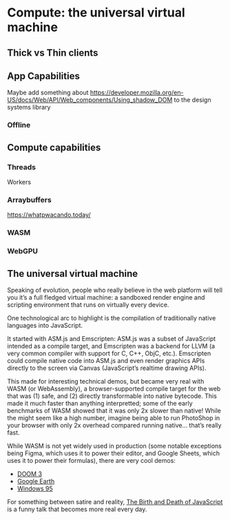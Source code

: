 # Compute: the universal virtual machine

## Thick vs Thin clients

## App Capabilities 

Maybe add something about https://developer.mozilla.org/en-US/docs/Web/API/Web_components/Using_shadow_DOM to the design systems library

### Offline 

## Compute capabilities

### Threads 

Workers 

### Arraybuffers

https://whatpwacando.today/

### WASM 

### WebGPU

## The universal virtual machine

Speaking of evolution, people who really believe in the web platform will tell you it’s a full fledged virtual machine: a sandboxed render engine and scripting environment that runs on virtually every device. 

One technological arc to highlight is the compilation of traditionally native languages into JavaScript. 

It started with ASM.js and Emscripten: ASM.js was a subset of JavaScript intended as a compile target, and Emscripten was a backend for LLVM (a very common compiler with support for C, C++, ObjC, etc.). Emscripten could compile native code into ASM.js and even render graphics APIs directly to the screen via Canvas (JavaScript’s realtime drawing APIs). 

This made for interesting technical demos, but became very real with WASM (or WebAssembly), a browser-supported compile target for the web that was (1) safe, and (2) directly transformable into native bytecode. This made it much faster than anything interpretted; some of the early benchmarks of WASM showed that it was only 2x slower than native! While the might seem like a high number, imagine being able to run PhotoShop in your browser with only 2x overhead compared running native... that’s really fast.

While WASM is not yet widely used in production (some notable exceptions being Figma, which uses it to power their editor, and Google Sheets, which uses it to power their formulas), there are very cool demos:

 - [DOOM 3](https://wasm.continuation-labs.com/d3demo/)
 - [Google Earth](https://blog.chromium.org/2019/06/webassembly-brings-google-earth-to-more.html?m=1)
 - [Windows 95](https://copy.sh/v86/?profile=windows95)

For something between satire and reality, [The Birth and Death of JavaScript](https://www.destroyallsoftware.com/talks/the-birth-and-death-of-javascript) is a funny talk that becomes more real every day.